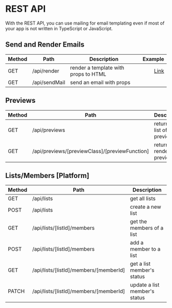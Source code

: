 
# REST API

With the REST API, you can use mailing for email templating even if most of your app is not written in TypeScript or JavaScript.

## Send and Render Emails

| Method | Path          | Description                          |                                                                                                      Example |
| ------ | ------------- | ------------------------------------ | -----------------------------------------------------------------------------------------------------------: |
| GET    | /api/render   | render a template with props to HTML | [Link](https://demo.mailing.run/api/render?templateName=AccountCreated&props=%7B%22name%22%3A%22peter%22%7D) |
| GET    | /api/sendMail | send an email with props             |                                                                                                              |

## Previews

| Method | Path                                           | Description                  |                                                                     Example |
| ------ | ---------------------------------------------- | ---------------------------- | --------------------------------------------------------------------------: |
| GET    | /api/previews                                  | returns the list of previews |                               [Link](https://demo.mailing.run/api/previews) |
| GET    | /api/previews/[previewClass]/[previewFunction] | returns the rendered preview | [Link](https://demo.mailing.run/api/previews/AccountCreated/accountCreated) |

## Lists/Members [Platform]

| Method | Path                                   | Description                   |
| ------ | -------------------------------------- | ----------------------------- |
| GET    | /api/lists                             | get all lists                 |
| POST   | /api/lists                             | create a new list             |
| GET    | /api/lists/[listId]/members            | get the members of a list     |
| POST   | /api/lists/[listId]/members            | add a member to a list        |
| GET    | /api/lists/[listId]/members/[memberId] | get a list member's status    |
| PATCH  | /api/lists/[listId]/members/[memberId] | update a list member's status |
